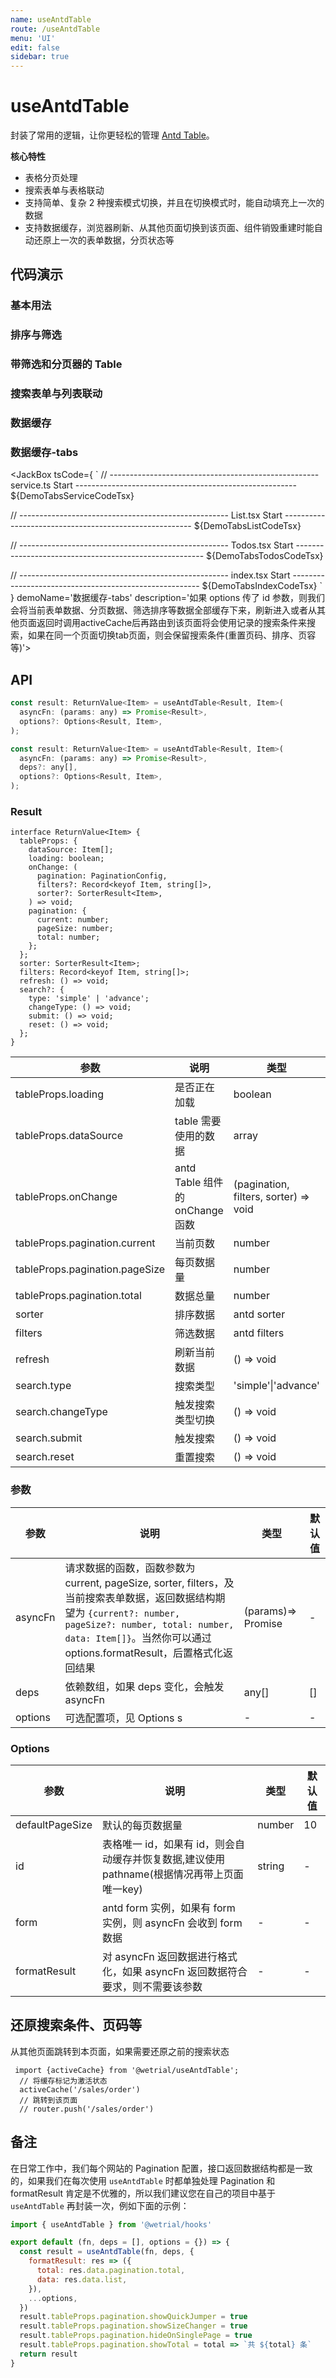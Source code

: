 ```yaml
---
name: useAntdTable
route: /useAntdTable
menu: 'UI'
edit: false
sidebar: true
---
```









# useAntdTable

封装了常用的逻辑，让你更轻松的管理 [Antd Table](https://ant.design/components/table/)。

**核心特性**

* 表格分页处理
* 搜索表单与表格联动
* 支持简单、复杂 2 种搜索模式切换，并且在切换模式时，能自动填充上一次的数据
* 支持数据缓存，浏览器刷新、从其他页面切换到该页面、组件销毁重建时能自动还原上一次的表单数据，分页状态等

## 代码演示

### 基本用法

<JackBox jsCode={Demo1CodeJsx} tsCode={Demo1CodeTsx} demoName='基本用法' description='自动处理分页数据'>
  <Demo1 />
</JackBox>

### 排序与筛选

<JackBox jsCode={Demo2CodeJsx} tsCode={Demo2CodeTsx} demoName='排序与筛选' description='自动处理 Table 的排序与筛选，在修改排序或筛选时，会初始化到第一页'>
  <Demo2 />
</JackBox>

### 带筛选和分页器的 Table

<JackBox jsCode={Demo3CodeJsx} tsCode={Demo3CodeTsx} demoName='带筛选和分页器的 Table' description='合理利用 deps，当 deps 变化时，会初始化到第一页'>
  <Demo3 />
</JackBox>

### 搜索表单与列表联动

<JackBox jsCode={Demo4CodeJsx} tsCode={Demo4CodeTsx} demoName='搜索表单与列表联动' description='如果 options 传了 form 参数，则我们会帮你管理 form 数据'>
  <Demo4 />
</JackBox>

### 数据缓存

<JackBox jsCode={Demo5CodeJsx} tsCode={Demo5CodeTsx} demoName='数据缓存' description='如果 options 传了 id 参数，则我们会将当前表单数据、分页数据、筛选排序等数据全部缓存下来，下次构建时恢复缓存数据'>
  <Demo5 />
</JackBox>

### 数据缓存-tabs

<JackBox tsCode={
  `
// ---------------------------------------------------- service.ts Start -------------------------------------------------------
${DemoTabsServiceCodeTsx}

// ---------------------------------------------------- List.tsx Start -------------------------------------------------------
${DemoTabsListCodeTsx}

// ---------------------------------------------------- Todos.tsx Start -------------------------------------------------------
${DemoTabsTodosCodeTsx}

// ---------------------------------------------------- index.tsx Start -------------------------------------------------------
${DemoTabsIndexCodeTsx}
`
} demoName='数据缓存-tabs' description='如果 options 传了 id 参数，则我们会将当前表单数据、分页数据、筛选排序等数据全部缓存下来，刷新进入或者从其他页面返回时调用activeCache后再路由到该页面将会使用记录的搜索条件来搜索，如果在同一个页面切换tab页面，则会保留搜索条件(重置页码、排序、页容等)'>
  <DemoTabs />
</JackBox>

## API

```javascript
const result: ReturnValue<Item> = useAntdTable<Result, Item>(
  asyncFn: (params: any) => Promise<Result>,
  options?: Options<Result, Item>,
);

const result: ReturnValue<Item> = useAntdTable<Result, Item>(
  asyncFn: (params: any) => Promise<Result>,
  deps?: any[],
  options?: Options<Result, Item>,
);
```

### Result

```
interface ReturnValue<Item> {
  tableProps: {
    dataSource: Item[];
    loading: boolean;
    onChange: (
      pagination: PaginationConfig,
      filters?: Record<keyof Item, string[]>,
      sorter?: SorterResult<Item>,
    ) => void;
    pagination: {
      current: number;
      pageSize: number;
      total: number;
    };
  };
  sorter: SorterResult<Item>;
  filters: Record<keyof Item, string[]>;
  refresh: () => void;
  search?: {
    type: 'simple' | 'advance';
    changeType: () => void;
    submit: () => void;
    reset: () => void;
  };
}

```
| 参数                           | 说明                            | 类型                                  | 默认值             |
|--------------------------------|---------------------------------|---------------------------------------|--------------------|
| tableProps.loading             | 是否正在加载                    | boolean                               | false              |
| tableProps.dataSource          | table 需要使用的数据            | array                                 | -                  |
| tableProps.onChange            | antd Table 组件的 onChange 函数 | (pagination, filters, sorter) => void | -                  |
| tableProps.pagination.current  | 当前页数                        | number                                | 1                  |
| tableProps.pagination.pageSize | 每页数据量                      | number                                | 10                 |
| tableProps.pagination.total    | 数据总量                        | number                                | 0                  |
| sorter                         | 排序数据                        | antd sorter                           | {}                 |
| filters                        | 筛选数据                        | antd filters                          | {}                 |
| refresh                        | 刷新当前数据                    | () => void                            | -                  |
| search.type                    | 搜索类型                        | 'simple'\|'advance'               |'simple' |
| search.changeType              | 触发搜索类型切换                | () => void                            | -                  |
| search.submit                  | 触发搜索                        | () => void                            | -                  |
| search.reset                   | 重置搜索                        | () => void                            | -                  |

### 参数

| 参数    | 说明                                                                                                                                                                                                                                | 类型               | 默认值 |
|---------|-------------------------------------------------------------------------------------------------------------------------------------------------------------------------------------------------------------------------------------|--------------------|--------|
| asyncFn | 请求数据的函数，函数参数为 current, pageSize, sorter, filters，及当前搜索表单数据，返回数据结构期望为 `{current?: number, pageSize?: number, total: number, data: Item[]}`。当然你可以通过 options.formatResult，后置格式化返回结果 | (params)=> Promise | -      |
| deps    | 依赖数组，如果 deps 变化，会触发 asyncFn                                                                                                                                                                                            | any[]              | []     |
| options | 可选配置项，见 Options                                                                                                                                 s                                                                            | -                  | -      |

### Options

| 参数            | 说明                                                                         | 类型   | 默认值 |
|-----------------|------------------------------------------------------------------------------|--------|--------|
| defaultPageSize | 默认的每页数据量                                                             | number | 10     |
| id              | 表格唯一 id，如果有 id，则会自动缓存并恢复数据,建议使用pathname(根据情况再带上页面唯一key)                               | string | -      |
| form            | antd form 实例，如果有 form 实例，则 asyncFn 会收到 form 数据                | -      | -      |
| formatResult    | 对 asyncFn 返回数据进行格式化，如果 asyncFn 返回数据符合要求，则不需要该参数 | -      | -      |

## 还原搜索条件、页码等

从其他页面跳转到本页面，如果需要还原之前的搜索状态

```
 import {activeCache} from '@wetrial/useAntdTable';
  // 将缓存标记为激活状态
  activeCache('/sales/order')
  // 跳转到该页面
  // router.push('/sales/order')
```

## 备注

在日常工作中，我们每个网站的 Pagination 配置，接口返回数据结构都是一致的，如果我们在每次使用 `useAntdTable` 时都单独处理 Pagination 和 formatResult 肯定是不优雅的，所以我们建议您在自己的项目中基于 `useAntdTable` 再封装一次，例如下面的示例：

```javascript
import { useAntdTable } from '@wetrial/hooks'

export default (fn, deps = [], options = {}) => {
  const result = useAntdTable(fn, deps, {
    formatResult: res => ({
      total: res.data.pagination.total,
      data: res.data.list,
    }),
    ...options,
  })
  result.tableProps.pagination.showQuickJumper = true
  result.tableProps.pagination.showSizeChanger = true
  result.tableProps.pagination.hideOnSinglePage = true
  result.tableProps.pagination.showTotal = total => `共 ${total} 条`
  return result
}
```
